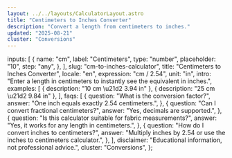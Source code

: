 ```yaml
---
layout: ../../layouts/CalculatorLayout.astro
title: "Centimeters to Inches Converter"
description: "Convert a length from centimeters to inches."
updated: "2025-08-21"
cluster: "Conversions"
---
```



  inputs: [
    {
      name: "cm",
      label: "Centimeters",
      type: "number",
      placeholder: "10",
      step: "any",
    },
  ],
  slug: "cm-to-inches-calculator",
  title: "Centimeters to Inches Converter",
  locale: "en",
  expression: "cm / 2.54",
  unit: "in",
  intro:
    "Enter a length in centimeters to instantly see the equivalent in inches.",
  examples: [
    { description: "10 cm \u21d2 3.94 in" },
    { description: "25 cm \u21d2 9.84 in" },
  ],
  faqs: [
    {
      question: "What is the conversion factor?",
      answer: "One inch equals exactly 2.54 centimeters.",
    },
    {
      question: "Can I convert fractional centimeters?",
      answer: "Yes, decimals are supported.",
    },
    {
      question: "Is this calculator suitable for fabric measurements?",
      answer: "Yes, it works for any length in centimeters.",
    },
    {
      question: "How do I convert inches to centimeters?",
      answer:
        "Multiply inches by 2.54 or use the inches to centimeters calculator.",
    },
  ],
  disclaimer: "Educational information, not professional advice.",
  cluster: "Conversions",
};

<Calculator schema={schema} />
